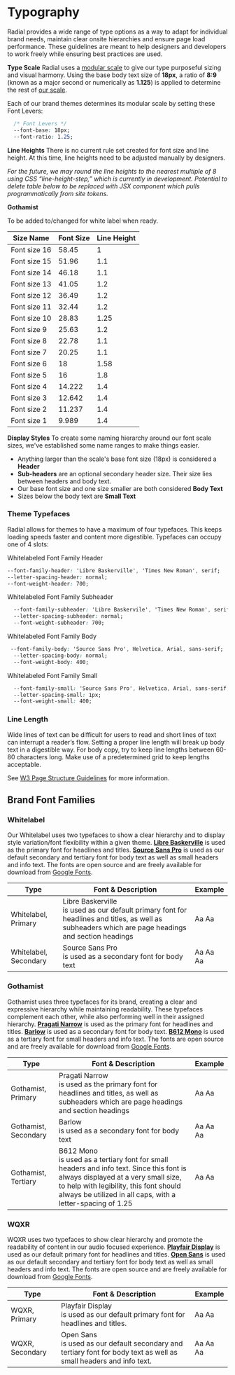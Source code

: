 
<Meta title="Foundations/Typography" />

# Typography

Radial provides a wide range of type options as a way to adapt for individual brand needs, maintain clear onsite hierarchies and ensure page load performance. These guidelines are meant to help designers and developers to work freely while ensuring best practices are used.

**Type Scale**
Radial uses a [modular scale](https://www.modularscale.com/?18&px&1.125) to give our type purposeful sizing and visual harmony. Using the base body text size of **18px**, a ratio of **8:9** (known as a major second or numerically as **1.125**) is applied to determine the rest of [our scale](https://www.modularscale.com/?18&px&1.125).

Each of our brand themes determines its modular scale by setting these Font Levers:
```css
  /* Font Levers */
  --font-base: 18px;
  --font-ratio: 1.25;
```


<FontSamples samples={fontStyles}/>

**Line Heights**
There is no current rule set created for font size and line height. At this time, line heights need to be adjusted manually by designers.

*For the future, we may round the line heights to the nearest multiple of 8 using CSS “line-height-step,” which is currently in development. Potential to delete table below to be replaced with JSX component which pulls programmatically from site tokens.*

**Gothamist**

To be added to/changed for white label when ready.

| Size Name    | Font Size          | Line Height          |
| ------------ | ------------------ | -------------------- |
| Font size 16 | 58.45              | 1                    |
| Font size 15 | 51.96              | 1.1                  |
| Font size 14 | 46.18              | 1.1                  |
| Font size 13 | 41.05              | 1.2                  |
| Font size 12 | 36.49              | 1.2                  |
| Font size 11 | 32.44              | 1.2                  |
| Font size 10 | 28.83              | 1.25                 |
| Font size 9  | 25.63              | 1.2                  |
| Font size 8  | 22.78              | 1.1                  |
| Font size 7  | 20.25              | 1.1                  |
| Font size 6  | 18                 | 1.58                 |
| Font size 5  | 16                 | 1.8                  |
| Font size 4  | 14.222             | 1.4                  |
| Font size 3  | 12.642             | 1.4                  |
| Font size 2  | 11.237             | 1.4                  |                   
| Font size 1  | 9.989              | 1.4                  |                   


**Display Styles**
To create some naming hierarchy around our font scale sizes, we've established some name ranges to make things easier.

 - Anything larger than the scale's base font size (18px) is considered a **Header**
 - **Sub-headers** are an optional secondary header size. Their size lies between headers and body text.
 - Our base font size and one size smaller are both considered **Body Text**
 - Sizes below the body text are **Small Text**

### Theme Typefaces

Radial allows for themes to have a maximum of four typefaces. This keeps loading speeds faster and content more digestible. Typefaces can occupy one of 4 slots:

Whitelabeled Font Family Header
```css
--font-family-header: 'Libre Baskerville', 'Times New Roman', serif;
--letter-spacing-header: normal;
--font-weight-header: 700;
```
Whitelabeled Font Family Subheader
```css
  --font-family-subheader: 'Libre Baskervile', 'Times New Roman', serif;
  --letter-spacing-subheader: normal;
  --font-weight-subheader: 700;
```
Whitelabeled Font Family Body
```css
 --font-family-body: 'Source Sans Pro', Helvetica, Arial, sans-serif;
  --letter-spacing-body: normal;
  --font-weight-body: 400;
```

Whitelabeled Font Family Small
```css
  --font-family-small: 'Source Sans Pro', Helvetica, Arial, sans-serif;
  --letter-spacing-small: 1px;
  --font-weight-small: 400;
```

### Line Length

Wide lines of text can be difficult for users to read and short lines of text can interrupt a reader’s flow. Setting a proper line length will break up body text in a digestible way. For body copy, try to keep line lengths between 60-80 characters long. Make use of a predetermined grid to keep lengths acceptable.

  
See [W3 Page Structure Guidelines](https://www.w3.org/WAI/tutorials/page-structure/styling/) for more information.

## Brand Font Families

### **Whitelabel**
Our Whitelabel uses two typefaces to show a clear hierarchy and to display style variation/font flexibility within a given theme.   **[Libre Baskerville](https://fonts.google.com/specimen/Libre+Baskerville?selection.family=Libre%20Baskerville)** is used as the primary font for headlines and titles.  **[Source Sans Pro](https://fonts.google.com/specimen/Source+Sans+Pro)** is used as our default secondary and tertiary font for body text as well as small headers and info text. The fonts are open source and are freely available for download from [Google Fonts](https://fonts.google.com/).

<link href="https://fonts.googleapis.com/css2?family=Libre+Baskerville:ital,wght@0,400;0,700;1,400&family=Source+Sans+Pro:ital,wght@0,400;0,700;1,400&display=swap" rel="stylesheet" />

<table className="sbdocs sbdocs-table">
  <thead>
    <tr>
      <th>Type</th>
      <th>Font & Description</th>
      <th>Example</th>
    </tr>
  </thead>
  <tbody>
    <tr>
      <td>Whitelabel, Primary</td>
      <td style={{ paddingTop: '20px' }}><span style={{ fontFamily: 'Libre Baskerville', fontWeight: '700', fontSize: '28px' }}>Libre Baskerville</span> <br /> is used as our default primary font for headlines and titles, as well as subheaders which are page headings and section headings </td>
      <td><span style={{ fontFamily: 'Libre Baskerville', fontWeight: '400', fontSize: '18px' }}>Aa</span> <span style={{ fontFamily: 'Libre Baskerville', fontWeight: '700', fontSize: '18px' }}>Aa</span> </td>      
    </tr>
    <tr>
      <td>Whitelabel, Secondary</td>
      <td style={{ paddingTop: '20px' }}><span style={{ fontFamily: 'Source Sans Pro', fontWeight: '400', fontSize: '28px' }}>Source Sans Pro</span> <br /> is used as a secondary font for body text</td>
      <td><span style={{ fontFamily: 'Source Sans Pro', fontWeight: '400', fontSize: '18px' }}>Aa</span> <span style={{ fontFamily: 'Source Sans Pro', fontWeight: '700', fontSize: '18px' }}>Aa</span> <span style={{ fontFamily: 'Source Sans Pro', fontWeight: '400i', fontSize: '18px', fontStyle: 'italic' }}>Aa</span></td>      
    </tr>
  </tbody>
</table>

### **Gothamist**
Gothamist uses three typefaces for its brand, creating a clear and expressive hierarchy while maintaining readability. These typefaces complement each other, while also performing well in their assigned hierarchy. **[Pragati Narrow](https://fonts.google.com/specimen/Pragati+Narrow)** is used as the primary font for headlines and titles. **[Barlow](https://fonts.google.com/specimen/Barlow)** is used as a secondary font for body text. **[B612 Mono](https://fonts.google.com/specimen/B612+Mono)** is used as a tertiary font for small headers and info text. The fonts are open source and are freely available for download from [Google Fonts](https://fonts.google.com/).

<link href="https://fonts.googleapis.com/css2?family=B612+Mono:wght@400;700&amp;family=Barlow:ital,wght@0,400;0,700;1,400&amp;family=Pragati+Narrow:wght@400;700&amp;display=swap" rel="stylesheet" />

<table className="sbdocs sbdocs-table">
  <thead>
    <tr>
      <th>Type</th>
      <th>Font & Description</th>
      <th>Example</th>
    </tr>
  </thead>
  <tbody>
    <tr>
      <td>Gothamist, Primary</td>
      <td style={{ paddingTop: '20px' }}><span style={{ fontFamily: 'Pragati Narrow', fontWeight: '700', fontSize: '28px' }}>Pragati Narrow</span> <br /> is used as the primary font for headlines and titles, as well as subheaders which are page headings and section headings</td>
      <td><span style={{ fontFamily: 'Pragati Narrow', fontWeight: '400', fontSize: '18px' }}>Aa</span> <span style={{ fontFamily: 'Pragati Narrow', fontWeight: '700', fontSize: '18px' }}>Aa</span> </td>      
    </tr>
    <tr>
      <td>Gothamist, Secondary</td>
      <td style={{ paddingTop: '20px' }}><span style={{ fontFamily: 'Barlow', fontWeight: '400', fontSize: '28px' }}>Barlow</span> <br /> is used as a secondary font for body text</td>
      <td><span style={{ fontFamily: 'Barlow', fontWeight: '400', fontSize: '18px' }}>Aa</span> <span style={{ fontFamily: 'Barlow', fontWeight: '700', fontSize: '18px' }}>Aa</span> <span style={{ fontFamily: 'Barlow', fontWeight: '400i', fontSize: '18px', fontStyle: 'italic' }}>Aa</span></td>      
    </tr>
    <tr>
      <td>Gothamist, Tertiary</td>
      <td style={{ paddingTop: '20px' }}><span style={{ fontFamily: 'B612 Mono', fontWeight: '400', fontSize: '28px' }}>B612 Mono</span> <br /> is used as a tertiary font for small headers and info text. Since this font is always displayed at a very small size, to help with legibility, this font should always be utilized in all caps, with a letter-spacing of 1.25</td>
      <td><span style={{ fontFamily: 'B612 Mono', fontWeight: '400', fontSize: '18px' }}>Aa</span> <span style={{ fontFamily: 'B612 Mono', fontWeight: '700', fontSize: '18px' }}>Aa</span></td>      
    </tr>
  </tbody>
</table>


### **WQXR**
WQXR uses two typefaces to show clear hierarchy and promote the readability of content in our audio focused experience. **[Playfair Display](https://fonts.google.com/specimen/Playfair+Display)** is used as our default primary font for headlines and titles. **[Open Sans](https://fonts.google.com/specimen/Open+Sans)** is used as our default secondary and tertiary font for body text as well as small headers and info text. The fonts are open source and are freely available for download from [Google Fonts](https://fonts.google.com/).

<link href="https://fonts.googleapis.com/css2?family=Open+Sans:ital,wght@0,400;0,700;1,400&family=Playfair+Display:wght@400;700&display=swap" rel="stylesheet" />

<table className="sbdocs sbdocs-table">
  <thead>
    <tr>
      <th>Type</th>
      <th>Font & Description</th>
      <th>Example</th>
    </tr>
  </thead>
  <tbody>
    <tr>
      <td>WQXR, Primary</td>
      <td style={{ paddingTop: '20px' }}><span style={{ fontFamily: 'Playfair Display', fontWeight: '700', fontSize: '28px' }}>Playfair Display</span> <br /> is used as our default primary font for headlines and titles. </td>
      <td><span style={{ fontFamily: 'Playfair Display', fontWeight: '400', fontSize: '18px' }}>Aa</span> <span style={{ fontFamily: 'Playfair Display', fontWeight: '700', fontSize: '18px' }}>Aa</span> </td>      
    </tr>
    <tr>
      <td>WQXR, Secondary</td>
      <td style={{ paddingTop: '20px' }}><span style={{ fontFamily: 'Open Sans', fontWeight: '400', fontSize: '28px' }}>Open Sans</span> <br /> is used as our default secondary and tertiary font for body text as well as small headers and info text. </td>
      <td><span style={{ fontFamily: 'Open Sans', fontWeight: '400', fontSize: '18px' }}>Aa</span> <span style={{ fontFamily: 'Open Sans', fontWeight: '700', fontSize: '18px' }}>Aa</span> <span style={{ fontFamily: 'Open Sans', fontWeight: '400i', fontSize: '18px', fontStyle: 'italic' }}>Aa</span></td>      
    </tr>
  </tbody>
</table>



